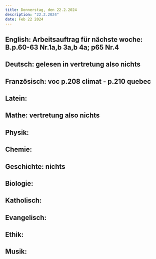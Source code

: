 ```yaml
---
title: Donnerstag, den 22.2.2024
description: "22.2.2024"
date: Feb 22 2024
---
```


## English: Arbeitsauftrag für nächste woche: B.p.60-63 Nr.1a,b 3a,b 4a; p65 Nr.4 
## Deutsch: gelesen in vertretung also nichts
## Französisch: voc p.208 climat - p.210 quebec
## Latein: 
## Mathe: vertretung also nichts
## Physik: 
## Chemie: 
## Geschichte: nichts
## Biologie: 
## Katholisch: 
## Evangelisch: 
## Ethik: 
## Musik: 